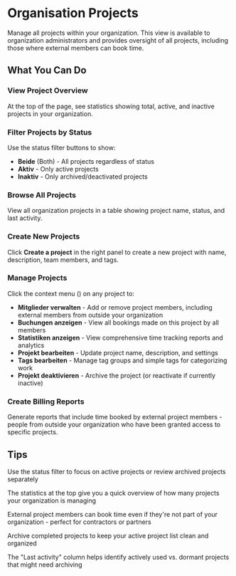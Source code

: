 # Organisation Projects

Manage all projects within your organization. This view is available to organization administrators and provides oversight of all projects, including those where external members can book time.

## What You Can Do

### View Project Overview
At the top of the page, see statistics showing total, active, and inactive projects in your organization.

### Filter Projects by Status
Use the status filter buttons to show:
- **Beide** (Both) - All projects regardless of status
- **Aktiv** - Only active projects
- **Inaktiv** - Only archived/deactivated projects

### Browse All Projects
View all organization projects in a table showing project name, status, and last activity.

### Create New Projects
Click **Create a project** in the right panel to create a new project with name, description, team members, and tags.

### Manage Projects
Click the context menu (<Icon name="EllipsisVertical" />) on any project to:
- **Mitglieder verwalten** - Add or remove project members, including external members from outside your organization
- **Buchungen anzeigen** - View all bookings made on this project by all members
- **Statistiken anzeigen** - View comprehensive time tracking reports and analytics
- **Projekt bearbeiten** - Update project name, description, and settings
- **Tags bearbeiten** - Manage tag groups and simple tags for categorizing work
- **Projekt deaktivieren** - Archive the project (or reactivate if currently inactive)

### Create Billing Reports
Generate reports that include time booked by external project members - people from outside your organization who have been granted access to specific projects.

## Tips

<Tip>Use the status filter to focus on active projects or review archived projects separately</Tip>

<Tip>The statistics at the top give you a quick overview of how many projects your organization is managing</Tip>

<Tip>External project members can book time even if they're not part of your organization - perfect for contractors or partners</Tip>

<Tip>Archive completed projects to keep your active project list clean and organized</Tip>

<Tip>The "Last activity" column helps identify actively used vs. dormant projects that might need archiving</Tip>
